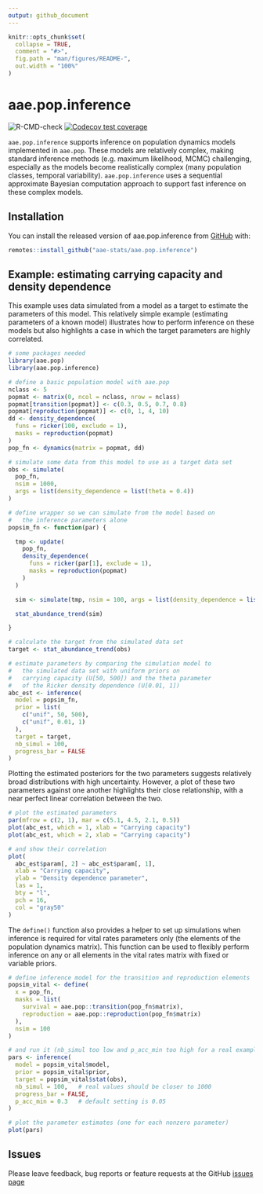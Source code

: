 ```yaml
---
output: github_document
---
```


<!-- README.md is generated from README.Rmd. Please edit that file -->

```r
knitr::opts_chunk$set(
  collapse = TRUE,
  comment = "#>",
  fig.path = "man/figures/README-",
  out.width = "100%"
)
```

# aae.pop.inference

<!-- badges: start -->
![R-CMD-check](https://github.com/aae-stats/aae.pop.inference/actions/workflows/check-standard.yaml/badge.svg)
[![Codecov test coverage](https://codecov.io/github/aae-stats/aae.pop.inference/main/graph/badge.svg)](https://app.codecov.io/github/aae-stats/aae.pop.inference/)
<!-- badges: end -->

`aae.pop.inference` supports inference on population dynamics models implemented
in `aae.pop`. These models are relatively complex, making standard inference
methods (e.g. maximum likelihood, MCMC) challenging, especially as the models
become realistically complex (many population classes, temporal variability). 
`aae.pop.inference` uses a sequential approximate Bayesian computation approach
to support fast inference on these complex models.


## Installation

You can install the released version of aae.pop.inference from 
[GitHub](https://github.com/aae-stats/aae.pop.inference) with:

``` r
remotes::install_github("aae-stats/aae.pop.inference")
```

## Example: estimating carrying capacity and density dependence

This example uses data simulated from a model as a target to estimate
the parameters of this model. This relatively simple example (estimating
parameters of a known model) illustrates how to perform inference on these
models but also highlights a case in which the target parameters are
highly correlated.

```r
# some packages needed
library(aae.pop)
library(aae.pop.inference)

# define a basic population model with aae.pop
nclass <- 5
popmat <- matrix(0, ncol = nclass, nrow = nclass)
popmat[transition(popmat)] <- c(0.3, 0.5, 0.7, 0.8)
popmat[reproduction(popmat)] <- c(0, 1, 4, 10)
dd <- density_dependence(
  funs = ricker(100, exclude = 1),
  masks = reproduction(popmat)
)
pop_fn <- dynamics(matrix = popmat, dd)

# simulate some data from this model to use as a target data set
obs <- simulate(
  pop_fn,
  nsim = 1000,
  args = list(density_dependence = list(theta = 0.4))
)

# define wrapper so we can simulate from the model based on
#   the inference parameters alone
popsim_fn <- function(par) {

  tmp <- update(
    pop_fn,
    density_dependence(
      funs = ricker(par[1], exclude = 1),
      masks = reproduction(popmat)
    )
  )

  sim <- simulate(tmp, nsim = 100, args = list(density_dependence = list(theta = par[2])))

  stat_abundance_trend(sim)

}

# calculate the target from the simulated data set
target <- stat_abundance_trend(obs)

# estimate parameters by comparing the simulation model to
#   the simulated data set with uniform priors on 
#   carrying capacity (U[50, 500]) and the theta parameter
#   of the Ricker density dependence (U[0.01, 1])
abc_est <- inference(
  model = popsim_fn,
  prior = list(
    c("unif", 50, 500),
    c("unif", 0.01, 1)
  ),
  target = target,
  nb_simul = 100,
  progress_bar = FALSE
)

```

Plotting the estimated posteriors for the two parameters suggests relatively broad distributions with 
high uncertainty. However, a plot of these two parameters against one another highlights their close 
relationship, with a near perfect linear correlation between the two.

```r
# plot the estimated parameters
par(mfrow = c(2, 1), mar = c(5.1, 4.5, 2.1, 0.5))
plot(abc_est, which = 1, xlab = "Carrying capacity")
plot(abc_est, which = 2, xlab = "Carrying capacity")

# and show their correlation
plot(
  abc_est$param[, 2] ~ abc_est$param[, 1], 
  xlab = "Carrying capacity", 
  ylab = "Density dependence parameter",
  las = 1, 
  bty = "l", 
  pch = 16, 
  col = "gray50"
)
```

The `define()` function also provides a helper to set up simulations when 
inference is required for vital rates parameters only (the elements of
the population dynamics matrix). This function can be used to flexibly
perform inference on any or all elements in the vital rates matrix with
fixed or variable priors.

```r
# define inference model for the transition and reproduction elements
popsim_vital <- define(
  x = pop_fn,
  masks = list(
    survival = aae.pop::transition(pop_fn$matrix),
    reproduction = aae.pop::reproduction(pop_fn$matrix)
  ),
  nsim = 100
)

# and run it (nb_simul too low and p_acc_min too high for a real example)
pars <- inference(
  model = popsim_vital$model,
  prior = popsim_vital$prior,
  target = popsim_vital$stat(obs),
  nb_simul = 100,   # real values should be closer to 1000
  progress_bar = FALSE,
  p_acc_min = 0.3   # default setting is 0.05
)

# plot the parameter estimates (one for each nonzero parameter)
plot(pars)
```


## Issues

Please leave feedback, bug reports or feature requests at the GitHub [issues page](https://github.com/aae-stats/aae.pop.inference/issues)
